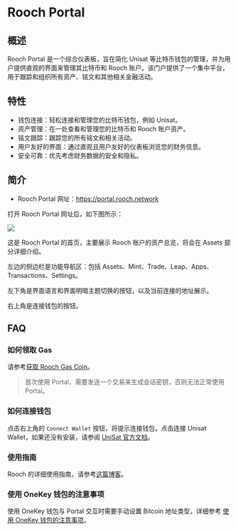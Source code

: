 # Rooch Portal

## 概述

Rooch Portal 是一个综合仪表板，旨在简化 Unisat 等比特币钱包的管理，并为用户提供直观的界面来管理其比特币和 Rooch 账户。该门户提供了一个集中平台，用于跟踪和组织所有资产、铭文和其他相关金融活动。

## 特性

- 钱包连接：轻松连接和管理您的比特币钱包，例如 Unisat。
- 资产管理：在一处查看和管理您的比特币和 Rooch 账户资产。
- 铭文跟踪：跟踪您的所有铭文和相关活动。
- 用户友好的界面：通过直观且用户友好的仪表板浏览您的财务信息。
- 安全可靠：优先考虑财务数据的安全和隐私。

## 简介

- Rooch Portal 网址：https://portal.rooch.network

打开 Rooch Portal 网址后，如下图所示：

![](/docs/portal/portal-home.png)

这是 Rooch Portal 的首页，主要展示 Rooch 账户的资产总览，将会在 Assets 部分详细介绍。

左边的侧边栏是功能导航区：包括 Assets、Mint、Trade、Leap、Apps、Transactions、Settings。

左下角是界面语言和界面明暗主题切换的按钮，以及当前连接的地址展示。

右上角是连接钱包的按钮。

## FAQ

### 如何领取 Gas

请参考[获取 Rooch Gas Coin](../../build/getting-started/get-gas-coin)。

> 首次使用 Portal，需要发送一个交易来生成会话密钥，否则无法正常使用 Portal。

### 如何连接钱包

点击右上角的 `Connect Wallet` 按钮，将提示连接钱包，点击连接 Unisat Wallet，如果还没有安装，请参阅 [UniSat 官方文档](https://unisat.io/download)。

### 使用指南

Rooch 的详细使用指南，请参考[这篇博客](../../blog/using-portal)。

### 使用 OneKey 钱包的注意事项

使用 OneKey 钱包与 Portal 交互时需要手动设置 Bitcoin 地址类型，详细参考 [使用 OneKey 钱包的注意事项](../../blog/connect-to-onekey.zh-CN.mdx)。
